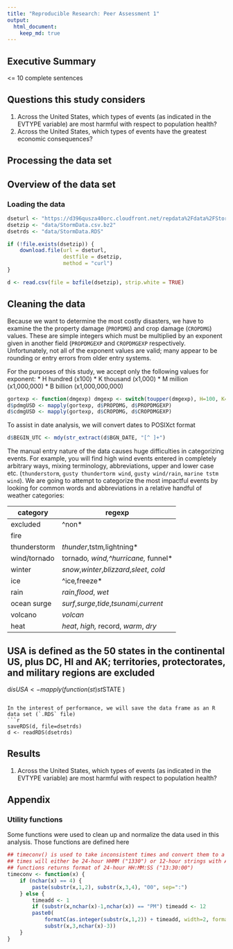 ---
title: "Reproducible Research: Peer Assessment 1"
output: 
  html_document:
    keep_md: true
---
## Executive Summary
<= 10 complete sentences

## Questions this study considers

  1. Across the United States, which types of events (as indicated in the EVTYPE variable) are most harmful with respect to population health?
  1. Across the United States, which types of events have the greatest economic consequences?

## Processing the data set
## Overview of the data set
### Loading the data
```{r}
dseturl <- "https://d396qusza40orc.cloudfront.net/repdata%2Fdata%2FStormData.csv.bz2"
dsetzip <- "data/StormData.csv.bz2"
dsetrds <- "data/StormData.RDS"

if (!file.exists(dsetzip)) {
    download.file(url = dseturl,
                  destfile = dsetzip,
                  method = "curl")
}

d <- read.csv(file = bzfile(dsetzip), strip.white = TRUE)


```

## Cleaning the data

Because we want to determine the most costly disasters, we have to
examine the the property damage (`PROPDMG`) and crop damage
(`CROPDMG`) values.  These are simple integers which must be
multiplied by an exponent given in another field (`PROPDMGEXP` and
`CROPDMGEXP` respectively.  Unfortunately, not all of the exponent
values are valid; many appear to be rounding or entry errors from
older entry systems.

For the purposes of this study, we accept only the following values
for exponent:
  * H hundred (x100)
  * K thousand (x1,000)
  * M million (x1,000,000)
  * B billion (x1,000,000,000)

```{r}
gortexp <- function(dmgexp) dmgexp <- switch(toupper(dmgexp), H=100, K=1000, M=1000000, B=1000000000, 1)
d$pdmgUSD <- mapply(gortexp, d$PROPDMG, d$PROPDMGEXP)
d$cdmgUSD <- mapply(gortexp, d$CROPDMG, d$CROPDMGEXP)
```

To assist in date analysis, we will convert dates to POSIXct format

```{r}
d$BEGIN_UTC <- mdy(str_extract(d$BGN_DATE, "[^ ]+")
```

The manual entry nature of the data causes huge difficulties in categorizing events.  For example, you will find high wind events entered in completely arbitrary ways, mixing terminology, abbreviations, upper and lower case etc. (`thunderstorm`, `gusty thundertorm wind`, `gusty wind/rain`, `marine tstm wind`).  We are going to attempt to categorize the most impactful events by looking for common words and abbreviations in a relative handful of weather categories:

| category     | regexp                                              |
| -----------  | -------------------------------------------------   |
| excluded     | ^non*                                               |
| fire         |                                                     |
| thunderstorm | *thunder*,tstm*,*lightning*                         |
| wind/tornado | tornado*, wind,^hurricane, *funnel*                 |
| winter       | *snow*,*winter*,*blizzard*,*sleet*, *cold*          |
| ice          | ^ice*,*freeze*                                      |
| rain         | *rain*,*flood*, *wet*                               |
| ocean surge  | *surf*,*surge*,*tide*,*tsunami*,*current*           |
| volcano      | *volcan*                                            |
| heat         | *heat*, *high\stemp*, *record\stemp*, *warm*, *dry* |


## USA is defined as the 50 states in the continental US, plus DC, HI and AK; territories, protectorates, and military regions are excluded
d$isUSA <- mapply( function(st) st %in% state.abb, d$STATE )
```

In the interest of performance, we will save the data frame as an R data set (`.RDS` file)
```{r}
saveRDS(d, file=dsetrds)
d <- readRDS(dsetrds)
```

## Results
  1. Across the United States, which types of events (as indicated in the EVTYPE variable) are most harmful with respect to population health?



## Appendix
### Utility functions
Some functions were used to clean up and normalize the data used in this analysis.  Those functions are defined here

```{r}
## timeconv() is used to take inconsistent times and convert them to a standard format
## times will either be 24-hour HHMM ("1330") or 12-hour strings with AM/PM ("01:30:00 PM")
## functions returns format of 24-hour HH:MM:SS ("13:30:00")
timeconv <- function(x) {
    if (nchar(x) == 4) {
        paste(substr(x,1,2), substr(x,3,4), "00", sep=":")
    } else {
        timeadd <- 1
        if (substr(x,nchar(x)-1,nchar(x)) == "PM") timeadd <- 12
        paste0(
            formatC(as.integer(substr(x,1,2)) + timeadd, width=2, format="d", flag="0"),
            substr(x,3,nchar(x)-3))
    }
}

```

